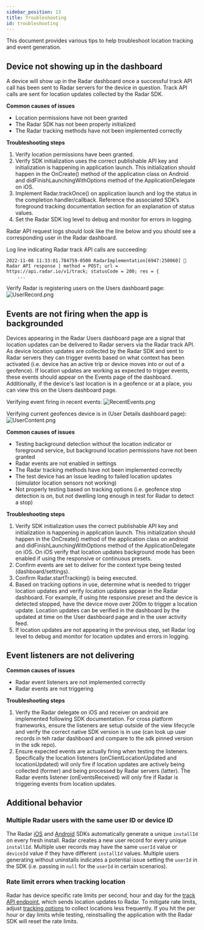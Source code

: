 ```yaml
---
sidebar_position: 13
title: Troubleshooting
id: troubleshooting
---
```


This document provides various tips to help troubleshoot location tracking and event generation.

## Device not showing up in the dashboard

A device will show up in the Radar dashboard once a successful track API call has been sent to Radar servers for the device in question. Track API calls are sent for location updates collected by the Radar SDK.

**Common causes of issues**
* Location permissions have not been granted
* The Radar SDK has not been properly initialized
* The Radar tracking methods have not been implemented correctly

**Troubleshooting steps**
1. Verify location permissions have been granted.
2. Verify SDK initialization uses the correct publishable API key and initialization is happening in application launch. This initialization should happen in the OnCreate() method of the application class on Android and didFinishLaunchingWithOptions method of the ApplicationDelegate on iOS.
3. Implement Radar.trackOnce() on application launch and log the status in the completion handler/callback. Reference the associated SDK’s foreground tracking documentation section for an explanation of status values.
4. Set the Radar SDK log level to debug and monitor for errors in logging.

Radar API request logs should look like the line below and you should see a corresponding user in the Radar dashboard.

Log line indicating Radar track API calls are succeeding:
```
2022-11-08 11:33:01.784759-0500 RadarImplementation[6947:250060] 📍 Radar API response | method = POST; url = https://api.radar.io/v1/track; statusCode = 200; res = {
    ...
```

Verify Radar is registering users on the Users dashboard page:
![UserRecord.png](/troubleshooting/user_record.png)

## Events are not firing when the app is backgrounded

Devices appearing in the Radar Users dashboard page are a signal that location updates can be delivered to Radar servers via the Radar track API. As device location updates are collected by the Radar SDK and sent to Radar servers they can trigger events based on what context has been activated (i.e. device has an active trip or device moves into or out of a geofence). If location updates are working as expected to trigger events, these events should appear on the Events page of the dashboard. Additionally, if the device's last location is in a geofence or at a place, you can view this on the Users dashboard page.

Verifying event firing in recent events:
![RecentEvents.png](/troubleshooting/recent_events.png)

Verifying current geofences device is in (User Details dashboard page):
![UserContent.png](/troubleshooting/user_context.png)

**Common causes of issues**
* Testing background detection without the location indicator or foreground service, but background location permissions have not been granted
* Radar events are not enabled in settings
* The Radar tracking methods have not been implemented correctly
* The test device has an issue leading to failed location updates (simulator location sensors not working) 
* Not properly testing based on tracking options (i.e. geofence stop detection is on, but not dwelling long enough in test for Radar to detect a stop)

**Troubleshooting steps**
1. Verify SDK initialization uses the correct publishable API key and initialization is happening in application launch. This initialization should happen in the OnCreate() method of the application class on android and didFinishLaunchingWithOptions method of the ApplicationDelegate on iOS.  On iOS verify that location updates background mode has been enabled if using the responsive or continuous presets.
2. Confirm events are set to deliver for the context type being tested (dashboard/settings).
3. Confirm Radar.startTracking() is being executed.
4. Based on tracking options in use, determine what is needed to trigger location updates and verify location updates appear in the Radar dashboard. For example, if using hte responsive preset and the device is detected stopped, have the device move over 200m to trigger a location update. Location updates can be verified in the dashboard by the updated at time on the User dashboard page and in the user activity feed.
5. If location updates are not appearing in the previous step, set Radar log level to debug and monitor for location updates and errors in logging.

## Event listeners are not delivering

**Common causes of issues**
* Radar event listeners are not implemented correctly
* Radar events are not triggering

**Troubleshooting steps**
1. Verify the Radar delegate on iOS and receiver on android are implemented following SDK documentation. For cross platform frameworks, ensure the listeners are setup outside of the view lifecycle and verify the correct native SDK version is in use (can look up user records in teh radar dashboard and compare to the sdk pinned version in the sdk repo).
2. Ensure expected events are actually firing when testing the listeners. Specifically the location listeners (onClientLocationUpdated and locationUpdated) will only fire if location updates are actively being collected (former) and being processed by Radar servers (latter). The Radar events listener (onEventsReceived) will only fire if Radar is triggering events from location updates.

## Additional behavior

### Multiple Radar users with the same user ID or device ID

The Radar [iOS](/sdk/ios) and [Android](/sdk/android) SDKs automatically generate a unique `installId` on every fresh install. Radar creates a new user record for every unique `installId`. Multiple user records may have the same `userId` value or `deviceId` value if they have different `installId` values. Multiple users generating without uninstalls indicates a potential issue setting the `userId` in the SDK (i.e. passing in `null` for the `userId` in certain scenarios).

### Rate limit errors when tracking location

Radar has device specific rate limits per second, hour and day for the [track API endpoint](/api#track), which sends location updates to Radar. To mitigate rate limits, adjust [tracking options](/sdk/tracking) to collect locations less frequently. If you hit the per hour or day limits while testing, reinstsalling the application with the Radar SDK will reset the rate limits.